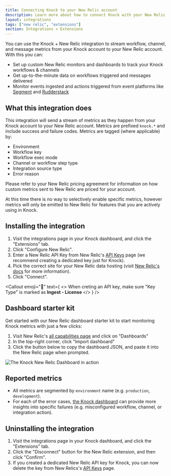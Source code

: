 ```yaml
---
title: Connecting Knock to your New Relic account
description: Learn more about how to connect Knock with your New Relic account.
layout: integrations
tags: ["new relic", "extensions"]
section: Integrations > Extensions
---
```


You can use the Knock + New Relic integration to stream workflow, channel, and message metrics from your Knock account to your New Relic account. With this you can:

- Set up custom New Relic monitors and dashboards to track your Knock workflows & channels
- Get up-to-the-minute data on workflows triggered and messages delivered
- Monitor events ingested and actions triggered from event platforms like [Segment](/integrations/sources/segment) and [Rudderstack](/integrations/sources/rudderstack)

## What this integration does

This integration will send a stream of metrics as they happen from your Knock account to your New Relic account. Metrics are prefixed `knock.*` and include success and failure codes. Metrics are tagged (where applicable) by:

- Environment
- Workflow key
- Workflow exec mode
- Channel or workflow step type
- Integration source type
- Error reason

Please refer to your New Relic pricing agreement for information on how custom metrics sent to New Relic are priced for your account.

At this time there is no way to selectively enable specific metrics, however metrics will only be emitted to New Relic for features that you are actively using in Knock.

## Installing the integration

1. Visit the integrations page in your Knock dashboard, and click the "Extensions" tab.
2. Click "Configure New Relic".
3. Enter a New Relic API Key from New Relic's [API Keys](https://one.newrelic.com/launcher/api-keys-ui.api-keys-launcher) page (we recommend creating a dedicated key just for Knock).
4. Pick the correct site for your New Relic data hosting (visit [New Relic's docs](https://docs.newrelic.com/docs/accounts/accounts-billing/account-setup/choose-your-data-center/) for more information).
5. Click "Connect".

<Callout
  emoji="🔦"
  text={
    <>
     When creting an API key, make sure "Key Type" is marked as <strong> Ingest - License </strong>
    </>
  }
/>

## Dashboard starter kit

Get started with our New Relic dashboard starter kit to start monitoring Knock metrics with just a few clicks:

1. Visit New Relic's [all capabilities page](https://one.newrelic.com/all-capabilities) and click on "Dashboards"
2. In the top-right corner, click "Import dashboard"
3. Click the button below to copy the dashboard JSON, and paste it into the New Relic page when prompted.

<CopyableText
  label="Copy Dashboard Starter Kit JSON"
  content={JSON.stringify(newRelicDashboardJson)}
/>

![The Knock New Relic Dashboard in action](/images/integrations/extensions/new_relic_dashboard.png)

## Reported metrics

<Attributes>
  <Attribute
    name="knock.message_delivered.total"
    type="count"
    description="How many messages have been delivered, segmented by `channel` and `workflow` key."
  />
  <Attribute
    name="knock.message_delivered_retryable_error.total"
    type="count"
    description="How many deliveries ended in a retryable failure, segmented by `channel` and `workflow` key."
  />
  <Attribute
    name="knock.message_delivered_error.total"
    type="count"
    description="How many deliveries ended in failure (not retryable), segmented by `channel` and `workflow` key."
  />
  <Attribute
    name="knock.workflow_recipient_run.total"
    type="count"
    description="How many workflow recipient runs have been started, segmented by `workflow` key and `exec_mode`."
  />
  <Attribute
    name="knock.workflow_recipient_run_error.total"
    type="count"
    description="How many errors were experienced during a workflow recipient run, segmented by `workflow` key, `exec_mode`, `step_type`, and the error `reason`. A workflow recipient run can report more than one error."
  />
  <Attribute
    name="knock.integration_event_received.total"
    type="count"
    description="Hhe raw number of events received by Knock from an [integration source](https://docs.knock.app/integrations/sources/overview), segmented by `source_type`."
  />
  <Attribute
    name="knock.integration_action_run.total"
    type="count"
    description="How many actions were triggered by received events, segmented by `source_type` and `action`."
  />
  <Attribute
    name="knock.integration_action_run_error.total"
    type="count"
    description="How many actions failed to run, segmented by `source_type` and `action`."
  />
</Attributes>

- All metrics are segmented by `environment` name (e.g. `production`, `development`).
- For each of the error cases, [the Knock dashboard](https://dashboard.knock.app) can provide more insights into specific failures (e.g. misconfigured workflow, channel, or integration action).

## Uninstalling the integration

1. Visit the integrations page in your Knock dashboard, and click the "Extensions" tab.
2. Click the "Disconnect" button for the New Relic extension, and then click "Confirm".
3. If you created a dedicated New Relic API key for Knock, you can now delete the key from New Relics's [API Keys](https://one.newrelic.com/launcher/api-keys-ui.api-keys-launcher) page.
